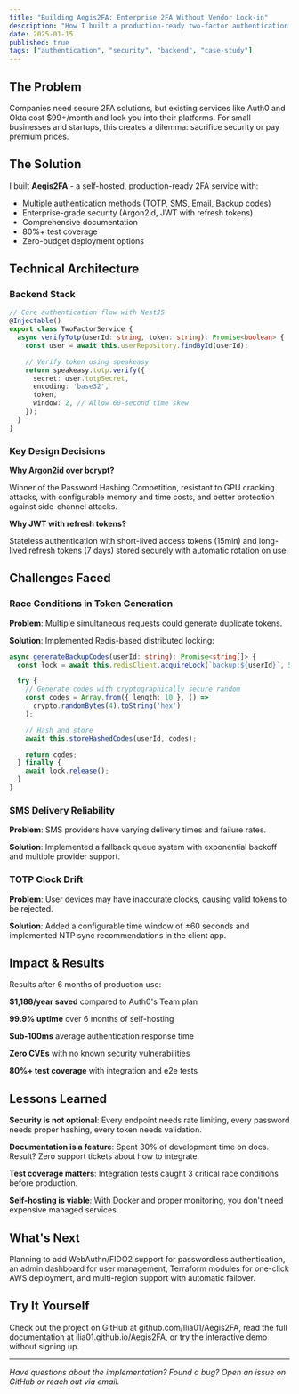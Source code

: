 ```yaml
---
title: "Building Aegis2FA: Enterprise 2FA Without Vendor Lock-in"
description: "How I built a production-ready two-factor authentication service that saves businesses $1,188/year while maintaining enterprise-grade security."
date: 2025-01-15
published: true
tags: ["authentication", "security", "backend", "case-study"]
---
```


## The Problem

Companies need secure 2FA solutions, but existing services like Auth0 and Okta cost $99+/month and lock you into their platforms. For small businesses and startups, this creates a dilemma: sacrifice security or pay premium prices.

## The Solution

I built **Aegis2FA** - a self-hosted, production-ready 2FA service with:

- Multiple authentication methods (TOTP, SMS, Email, Backup codes)
- Enterprise-grade security (Argon2id, JWT with refresh tokens)
- Comprehensive documentation
- 80%+ test coverage
- Zero-budget deployment options

## Technical Architecture

### Backend Stack

```typescript
// Core authentication flow with NestJS
@Injectable()
export class TwoFactorService {
  async verifyTotp(userId: string, token: string): Promise<boolean> {
    const user = await this.userRepository.findById(userId);

    // Verify token using speakeasy
    return speakeasy.totp.verify({
      secret: user.totpSecret,
      encoding: 'base32',
      token,
      window: 2, // Allow 60-second time skew
    });
  }
}
```

### Key Design Decisions

**Why Argon2id over bcrypt?**

Winner of the Password Hashing Competition, resistant to GPU cracking attacks, with configurable memory and time costs, and better protection against side-channel attacks.

**Why JWT with refresh tokens?**

Stateless authentication with short-lived access tokens (15min) and long-lived refresh tokens (7 days) stored securely with automatic rotation on use.

## Challenges Faced

### Race Conditions in Token Generation

**Problem**: Multiple simultaneous requests could generate duplicate tokens.

**Solution**: Implemented Redis-based distributed locking:

```typescript
async generateBackupCodes(userId: string): Promise<string[]> {
  const lock = await this.redisClient.acquireLock(`backup:${userId}`, 5000);

  try {
    // Generate codes with cryptographically secure random
    const codes = Array.from({ length: 10 }, () =>
      crypto.randomBytes(4).toString('hex')
    );

    // Hash and store
    await this.storeHashedCodes(userId, codes);

    return codes;
  } finally {
    await lock.release();
  }
}
```

### SMS Delivery Reliability

**Problem**: SMS providers have varying delivery times and failure rates.

**Solution**: Implemented a fallback queue system with exponential backoff and multiple provider support.

### TOTP Clock Drift

**Problem**: User devices may have inaccurate clocks, causing valid tokens to be rejected.

**Solution**: Added a configurable time window of ±60 seconds and implemented NTP sync recommendations in the client app.

## Impact & Results

Results after 6 months of production use:

**$1,188/year saved** compared to Auth0's Team plan

**99.9% uptime** over 6 months of self-hosting

**Sub-100ms** average authentication response time

**Zero CVEs** with no known security vulnerabilities

**80%+ test coverage** with integration and e2e tests

## Lessons Learned

**Security is not optional**: Every endpoint needs rate limiting, every password needs proper hashing, every token needs validation.

**Documentation is a feature**: Spent 30% of development time on docs. Result? Zero support tickets about how to integrate.

**Test coverage matters**: Integration tests caught 3 critical race conditions before production.

**Self-hosting is viable**: With Docker and proper monitoring, you don't need expensive managed services.

## What's Next

Planning to add WebAuthn/FIDO2 support for passwordless authentication, an admin dashboard for user management, Terraform modules for one-click AWS deployment, and multi-region support with automatic failover.

## Try It Yourself

Check out the project on GitHub at github.com/Ilia01/Aegis2FA, read the full documentation at ilia01.github.io/Aegis2FA, or try the interactive demo without signing up.

---

*Have questions about the implementation? Found a bug? Open an issue on GitHub or reach out via email.*
